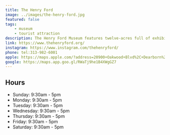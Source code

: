 ```yaml
---
title: The Henry Ford
image: ../images/the-henry-ford.jpg
featured: false
tags:
    - museum
    - tourist attraction
description: The Henry Ford Museum features twelve-acres full of exhibits featuring American ingenuity and progress. From automotives, to manufacturing, to American freedom, our exhibits bring to life the innovative and impactful inventions and ideas from American history.
link: https://www.thehenryford.org/
instagram: https://www.instagram.com/thehenryford/
phone: tel:313-982-6001
apple: https://maps.apple.com/?address=20900+Oakwood+Blvd%2C+Dearborn%2C+MI+48124%2C+United+States&auid=15786010672566346695&ll=42.303478%2C-83.234207&lsp=9902&q=The+Henry+Ford
google: https://maps.app.goo.gl/RWaTj9he1B4XWgGZ7
---
```


## Hours

- Sunday: 9:30am - 5pm
- Monday: 9:30am - 5pm
- Tuesday: 9:30am - 5pm
- Wednesday: 9:30am - 5pm
- Thursday: 9:30am - 5pm
- Friday: 9:30am - 5pm
- Saturday: 9:30am - 5pm